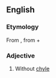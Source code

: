 ==English==

===Etymology===
From {{etyl|grc|en}} {{term|ἄχυλος||without juice|lang=grc|sc=polytonic}}, from {{term|ἀ-||not|lang=grc|sc=polytonic}} + {{term|χυλός||juice|lang=grc|sc=polytonic}}

===Adjective===
{{head|en|adjective}}

# {{context|physiology|lang=en}} Without [[chyle]]